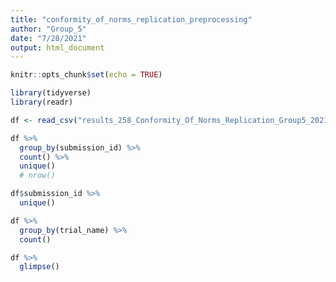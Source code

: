```yaml
---
title: "conformity_of_norms_replication_preprocessing"
author: "Group_5"
date: "7/28/2021"
output: html_document
---
```


```r
knitr::opts_chunk$set(echo = TRUE)
```

```r
library(tidyverse)
library(readr)
```

```r
df <- read_csv("results_258_Conformity_Of_Norms_Replication_Group5_2021.csv")
```

```r
df %>%
  group_by(submission_id) %>% 
  count() %>% 
  unique()
  # nrow()
```

```r
df$submission_id %>% 
  unique()
```

```r
df %>% 
  group_by(trial_name) %>% 
  count()
```
```r
df %>% 
  glimpse()
```


